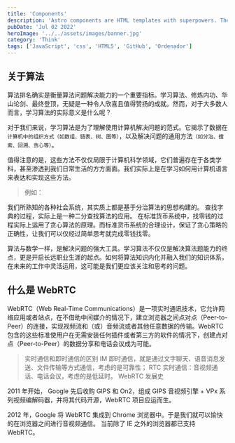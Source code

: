 ```yaml
---
title: 'Components'
description: 'Astro components are HTML templates with superpowers. They are a superset of HTML, with support for including components and JavaScript expressions.'
pubDate: 'Jul 02 2022'
heroImage: '../../assets/images/banner.jpg'
category: 'Think'
tags: ['JavaScript', 'css', 'HTML5', 'GitHub', 'Ordenador']
---
```


## 关于算法

算法排名确实是衡量算法问题解决能力的一个重要指标。学习算法、修炼内功、华山论剑、最终登顶，无疑是一种令人欣喜且值得赞扬的成就。然而，对于大多数人而言，学习算法的实际意义是什么呢？

对于我们来说，学习算法是为了理解使用计算机解决问题的范式。它揭示了数据在`计算机中的组织方式（如数组、链表、树、图等）`，以及解决问题的通用方法`（如分治、搜索、回溯、贪心等）`。

值得注意的是，这些方法不仅仅局限于计算机科学领域，它们普遍存在于各类学科，甚至渗透到我们日常生活的方方面面。我们实际上是在学习如何用计算机语言来表达和实现这些方法。

> 例如：

我们所熟知的各种社会系统，其实质上都是基于分治算法的思想构建的。
查找字典的过程，实际上是一种二分查找算法的应用。
在标准货币系统中，找零钱的过程实际上运用了贪心算法的原理。而标准货币系统的合理设计，保证了贪心策略的正确性，让我们可以仅经过简单思考就完成零钱找零。

算法与数学一样，是解决问题的强大工具。学习算法不仅仅是解决算法题能力的终点，更是开启长远职业生涯的起点。如何将算法知识内化并融入我们的知识体系，在未来的工作中灵活运用，这可能是我们更应该关注和思考的问题。

## 什么是 WebRTC

WebRTC（Web Real-Time Communications）是一项实时通讯技术，它允许网络应用或者站点，在不借助中间媒介的情况下，建立浏览器之间点对点（Peer-to-Peer）的连接，实现视频流和（或）音频流或者其他任意数据的传输。WebRTC 包含的这些标准使用户在无需安装任何插件或者第三方的软件的情况下，创建点对点（Peer-to-Peer）的数据分享和电话会议成为可能。

> 实时通信和即时通信的区别
> IM 即时通信，就是通过文字聊天、语音消息发送、文件传输等方式通信，考虑的是可靠性；
> RTC 实时通信：音视频通话、电话会议，考虑的是低延时。
> WebRTC 发展史

2011 年开始， Google 先后收购 GIPS 和 On2，组成 GIPS 音视频引擎 + VPx 系列视频编解码器，并将其代码开源，WebRTC 项目应运而生。

2012 年，Google 将 WebRTC 集成到 Chrome 浏览器中。于是我们就可以愉快的在浏览器之间进行音视频通信。
当前除了 IE 之外的浏览器都已支持 WebRTC。
